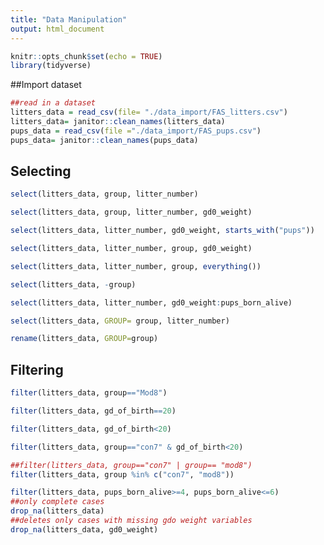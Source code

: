 ```yaml
---
title: "Data Manipulation"
output: html_document
---
```


```r
knitr::opts_chunk$set(echo = TRUE)
library(tidyverse)
```

##Import dataset
```r
##read in a dataset 
litters_data = read_csv(file= "./data_import/FAS_litters.csv")
litters_data= janitor::clean_names(litters_data)
pups_data = read_csv(file ="./data_import/FAS_pups.csv")
pups_data= janitor::clean_names(pups_data)
```

## Selecting

```r
select(litters_data, group, litter_number)

select(litters_data, group, litter_number, gd0_weight)

select(litters_data, litter_number, gd0_weight, starts_with("pups"))

select(litters_data, litter_number, group, gd0_weight)

select(litters_data, litter_number, group, everything())

select(litters_data, -group)

select(litters_data, litter_number, gd0_weight:pups_born_alive)

select(litters_data, GROUP= group, litter_number)

rename(litters_data, GROUP=group)
```



## Filtering

```r
filter(litters_data, group=="Mod8")

filter(litters_data, gd_of_birth==20)

filter(litters_data, gd_of_birth<20)

filter(litters_data, group=="con7" & gd_of_birth<20)

##filter(litters_data, group=="con7" | group== "mod8")
filter(litters_data, group %in% c("con7", "mod8"))

filter(litters_data, pups_born_alive>=4, pups_born_alive<=6)
##only complete cases
drop_na(litters_data)
##deletes only cases with missing gdo weight variables
drop_na(litters_data, gd0_weight)
```


